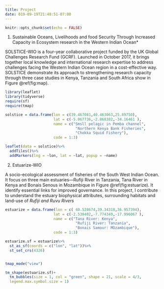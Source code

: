 ```yaml
---
title: Project
date: 019-09-19T21:48:51-07:00
---
```



```r
knitr::opts_chunk$set(echo = FALSE)
```


1. Sustainable Oceans, Livelihoods and food Security Through Increased Capacity in Ecosystem research in the Western Indian Ocean*

SOLSTICE-WIO is a four-year collaborative project funded by the UK Global Challenges Research Fund (GCRF). Launched in October 2017, it brings together local knowledge and international research expertise to address challenges facing the Western Indian Ocean region in a cost-effective way. SOLSTICE demonstrate its approach to strengthening research capacity through three case studies in Kenya, Tanzania and South Africa show in Figure \@ref(fig:map). 

```r

library(leaflet)
library(tidyverse)
require(sf)
require(tmap)

```

```r

solstice = data.frame(lon = c(39.467081,40.463063,25.89750), 
                      lat = c(-5.067736,-2.868382,-34.16461 ), 
                      name = c("Smsll pelagic in Pemba channel", 
                                "Northern Kenya Bank Fisheries",
                                "Chokka Squid Fishery"),
                      code = 1:3)

leaflet(data = solstice)%>%
  addTiles()%>%
  addMarkers(lng = ~lon, lat = ~lat, popup = ~name)
```


2. Estuarize-WIO

A socio-ecological assessment of fisheries  of the South West Indian Ocean. It focus on three main estuaries---Rufiji River in Tanzania, Tana River in Kenya and Bonais Senous in Mozambique in Figure \@ref(fig:estuarize). It identify essential links for improved governance. In this project, I contribute to understand the estuary biophysical attributes, surrounding habitats and land-use of *Rufiji and Ruvu Rivers*

```r

estuarize = data.frame(lon = c( 40.528674,39.34318,36.957394), 
                      lat = c(-2.530402,-7.774349,-17.996067 ), 
                      name = c("Tana River: Kenya", 
                                "Rufiji River: Tanzania",
                                "Bonais Samour: MOzambique"),
                      code = 1:3)

estuarize.sf = estuarize%>%
  st_as_sf(coords = c("lon", "lat"))%>%
  st_set_crs(4326)


tmap_mode("view")

tm_shape(estuarize.sf)+
  tm_bubbles(size = 1, col = "green", shape = 21, scale = 4/3,
  legend.max.symbol.size = 1)
```

